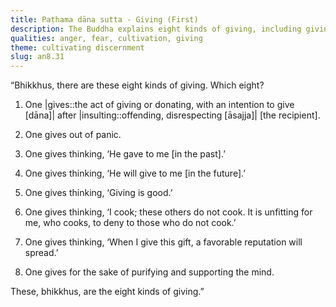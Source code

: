```yaml
---
title: Paṭhama dāna sutta - Giving (First)
description: The Buddha explains eight kinds of giving, including giving out of fear, giving to maintain a good reputation, and giving to purify the mind.
qualities: anger, fear, cultivation, giving
theme: cultivating discernment
slug: an8.31
---
```


“Bhikkhus, there are these eight kinds of giving. Which eight?

1) One |gives::the act of giving or donating, with an intention to give [dāna]| after |insulting::offending, disrespecting [āsajja]| [the recipient].

2) One gives out of panic.

3) One gives thinking, ‘He gave to me [in the past].’

4) One gives thinking, ‘He will give to me [in the future].’

5) One gives thinking, ‘Giving is good.’

6) One gives thinking, ‘I cook; these others do not cook. It is unfitting for me, who cooks, to deny  to those who do not cook.’

7) One gives thinking, ‘When I give this gift, a favorable reputation will spread.’

8) One gives for the sake of purifying and supporting the mind.

These, bhikkhus, are the eight kinds of giving.”